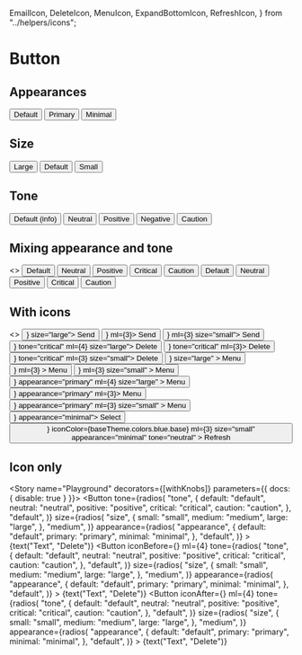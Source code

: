   EmailIcon,
  DeleteIcon,
  MenuIcon,
  ExpandBottomIcon,
  RefreshIcon,
} from "../helpers/icons";

<Meta title="MDX|Button" component={Button} />

# Button

<Props of={Button} exclude="theme" />

## Appearances

<Preview>
  <Story name="Appearance">
    <Flex>
      <Button>Default</Button>
      <Button appearance="primary" ml={3}>
        Primary
      </Button>
      <Button appearance="minimal" ml={3}>
        Minimal
      </Button>
    </Flex>
  </Story>
</Preview>

## Size

<Preview>
  <Story name="Size">
    <Flex>
      <Button size="large">Large</Button>
      <Button ml={3}>Default</Button>
      <Button size="small" ml={3}>
        Small
      </Button>
    </Flex>
  </Story>
</Preview>

## Tone

<Preview>
  <Story name="Tone">
    <Flex>
      <Button>Default (info)</Button>
      <Button tone="neutral" ml={3}>
        Neutral
      </Button>
      <Button tone="positive" ml={3}>
        Positive
      </Button>
      <Button tone="critical" ml={3}>
        Negative
      </Button>
      <Button tone="caution" ml={3}>
        Caution
      </Button>
    </Flex>
  </Story>
</Preview>

## Mixing appearance and tone

<Preview>
  <Story name="Appearance + tone">
    <>
      <Flex>
        <Button appearance="primary">Default</Button>
        <Button appearance="primary" tone="neutral" ml={3}>
          Neutral
        </Button>
        <Button appearance="primary" tone="positive" ml={3}>
          Positive
        </Button>
        <Button appearance="primary" tone="critical" ml={3}>
          Critical
        </Button>
        <Button appearance="primary" tone="caution" ml={3}>
          Caution
        </Button>
      </Flex>
      <Flex mt={4}>
        <Button appearance="minimal">Default</Button>
        <Button appearance="minimal" tone="neutral" ml={3}>
          Neutral
        </Button>
        <Button appearance="minimal" tone="positive" ml={3}>
          Positive
        </Button>
        <Button appearance="minimal" tone="critical" ml={3}>
          Critical
        </Button>
        <Button appearance="minimal" tone="caution" ml={3}>
          Caution
        </Button>
      </Flex>
    </>
  </Story>
</Preview>

## With icons

<Preview>
  <Story name="With icons">
    <>
      <Flex>
        <Button iconAfter={<EmailIcon />} size="large">
          Send
        </Button>
        <Button iconAfter={<EmailIcon />} ml={3}>
          Send
        </Button>
        <Button iconAfter={<EmailIcon />} ml={3} size="small">
          Send
        </Button>
        <Button iconBefore={<DeleteIcon />} tone="critical" ml={4} size="large">
          Delete
        </Button>
        <Button iconBefore={<DeleteIcon />} tone="critical" ml={3}>
          Delete
        </Button>
        <Button iconBefore={<DeleteIcon />} tone="critical" ml={3} size="small">
          Delete
        </Button>
      </Flex>
      <Flex mt={4}>
        <Button
          iconBefore={<MenuIcon />}
          size="large"
        >
          Menu
        </Button>
        <Button
          iconBefore={<MenuIcon />}
          ml={3}
        >
          Menu
        </Button>
        <Button
          iconBefore={<MenuIcon />}
          ml={3}
          size="small"
        >
          Menu
        </Button>
        <Button
          iconBefore={<MenuIcon />}
          appearance="primary"
          ml={4}
          size="large"
        >
          Menu
        </Button>
        <Button iconBefore={<MenuIcon />} appearance="primary" ml={3}>
          Menu
        </Button>
        <Button
          iconBefore={<MenuIcon />}
          appearance="primary"
          ml={3}
          size="small"
        >
          Menu
        </Button>
      </Flex>
      <Flex mt={4}>
        <Button iconAfter={<ExpandBottomIcon />} appearance="minimal">
          Select
        </Button>
        <Button
          iconBefore={<RefreshIcon />}
          iconColor={baseTheme.colors.blue.base}
          ml={3}
          size="small"
          appearance="minimal"
          tone="neutral"
        >
          Refresh
        </Button>
      </Flex>
    </>
  </Story>
</Preview>

## Icon only

<Preview>
  <Story name="Icon only">
    <Flex>
      <IconButton>
        <MenuIcon />
      </IconButton>
      <IconButton
        appearance="minimal"
        tone="critical"
        ml={4}
      >
        <DeleteIcon />
      </IconButton>
      <IconButton appearance="primary" ml={4}>
        <EmailIcon />
      </IconButton>
    </Flex>
  </Story>
</Preview>

<Story name="Playground" decorators={[withKnobs]}  parameters={{ docs: { disable: true } }}>
  <Flex>
    <Button
      tone={radios(
        "tone",
        {
          default: "default",
          neutral: "neutral",
          positive: "positive",
          critical: "critical",
          caution: "caution",
        },
        "default",
      )}
      size={radios(
        "size",
        {
          small: "small",
          medium: "medium",
          large: "large",
        },
        "medium",
      )}
      appearance={radios(
        "appearance",
        {
          default: "default",
          primary: "primary",
          minimal: "minimal",
        },
        "default",
      )}
    >
      {text("Text", "Delete")}
    </Button>
    <Button
      iconBefore={<DeleteIcon />}
      ml={4}
      tone={radios(
        "tone",
        {
          default: "default",
          neutral: "neutral",
          positive: "positive",
          critical: "critical",
          caution: "caution",
        },
        "default",
      )}
      size={radios(
        "size",
        {
          small: "small",
          medium: "medium",
          large: "large",
        },
        "medium",
      )}
      appearance={radios(
        "appearance",
        {
          default: "default",
          primary: "primary",
          minimal: "minimal",
        },
        "default",
      )}
    >
      {text("Text", "Delete")}
    </Button>
    <Button
      iconAfter={<DeleteIcon />}
      ml={4}
      tone={radios(
        "tone",
        {
          default: "default",
          neutral: "neutral",
          positive: "positive",
          critical: "critical",
          caution: "caution",
        },
        "default",
      )}
      size={radios(
        "size",
        {
          small: "small",
          medium: "medium",
          large: "large",
        },
        "medium",
      )}
      appearance={radios(
        "appearance",
        {
          default: "default",
          primary: "primary",
          minimal: "minimal",
        },
        "default",
      )}
    >
      {text("Text", "Delete")}
    </Button>
  </Flex>
</Story>
